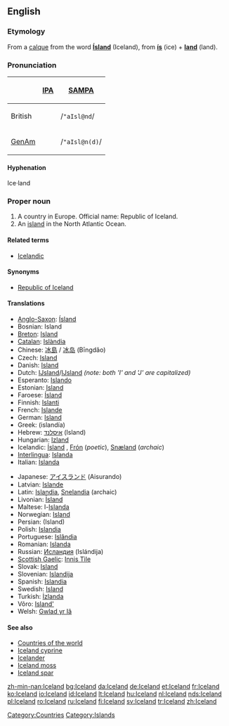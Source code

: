 ==English==
{{wikipedia}}

===Etymology===
From a [[calque]] from the {{Icel.|en}} word '''[[Ísland]]''' (Iceland), from '''[[ís]]''' (ice) + '''[[land]]''' (land).

===Pronunciation===
{| border=1 cellpadding=5
! !! [[w:IPA|IPA]] !! [[w:SAMPA|SAMPA]]
|-
! British
| {{IPAchar|/ˈaɪslənd/}} || /<tt>"aIsl@nd</tt>/
|-
! [[GenAm]]
| {{IPAchar|/ˈaɪslən(d)/}} || /<tt>"aIsl@n(d)</tt>/
|}

====Hyphenation====
{{rfc-header|Hyphenation}}
Ice·land

===Proper noun===
{{en-proper noun}}

# A country in Europe. Official name: Republic of Iceland.
# An [[island]] in the North Atlantic Ocean.

====Related terms====
*[[Icelandic]]

====Synonyms====
* [[Republic of Iceland]]

====Translations====
{{trans-top|country in Europe}}
*[[Anglo-Saxon]]: [[Ísland]]
*Bosnian: Island {{m}}
*[[Breton]]: [[Island]]
*[[Catalan]]: [[Islàndia]] {{f}}
*Chinese: [[冰島]] / [[冰岛]] (Bīngdǎo)
*Czech: [[Island]] {{m}}
*Danish: [[Island]]
*Dutch: [[Ĳsland]]/[[IJsland]] ''(note: both 'I' and 'J' are capitalized)''
*Esperanto: [[Islando]]
*Estonian: [[Island]]
*Faroese: [[Ísland]]
*Finnish: [[Islanti]]
*French: [[Islande]]
*German: [[Island]] {{n}}
*Greek: {{t|el|Ισλανδία|f|}} (islandía)
*Hebrew: [[איסלנד]] (Island)
*Hungarian: [[Izland]]
*Icelandic: [[Ísland]] {{n}}, [[Frón]] {{n}} (''poetic''), [[Snæland]] {{n}} (''archaic'')
*[[Interlingua]]: [[Islanda]]
*Italian: [[Islanda]] {{f}}
{{trans-mid}}
*Japanese: [[アイスランド]] (Aisurando)
*Latvian: [[Islande]] {{f}}
*Latin: [[Islandia]], [[Snelandia]] (archaic)
*Livonian: [[Īsland]]
*Maltese: l-[[Islanda]]
*Norwegian: [[Island]]
*Persian: {{FAchar|[[ایسلند]]}} (Island)
*Polish: [[Islandia]] {{f}}
*Portuguese: [[Islândia]] {{f}}
*Romanian: [[Islanda]] {{f}}
*Russian: [[Исландия]] (Islándija) {{f}}
*[[Scottish Gaelic]]: [[Innis Tìle]] {{f}}
*Slovak: [[Island#Slovak|Island]] {{m}}
*Slovenian: [[Islandija]] {{f}}
*Spanish: [[Islandia]] {{f}}
*Swedish: [[Island]]
*Turkish: [[İzlanda]]
*Võro: [[Island']]
*Welsh: [[Gwlad yr Iâ]]
{{trans-bottom}}

====See also====
* [[Countries of the world]]
* [[Iceland cyprine]]
* [[Icelander]]
* [[Iceland moss]]
* [[Iceland spar]]

[[Category:Countries]]
[[Category:Islands]]

[[zh-min-nan:Iceland]]
[[bg:Iceland]]
[[da:Iceland]]
[[de:Iceland]]
[[et:Iceland]]
[[fr:Iceland]]
[[ko:Iceland]]
[[io:Iceland]]
[[id:Iceland]]
[[lt:Iceland]]
[[hu:Iceland]]
[[nl:Iceland]]
[[nds:Iceland]]
[[pl:Iceland]]
[[ro:Iceland]]
[[ru:Iceland]]
[[fi:Iceland]]
[[sv:Iceland]]
[[tr:Iceland]]
[[zh:Iceland]]
